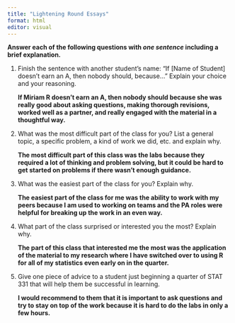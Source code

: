 ```yaml
---
title: "Lightening Round Essays"
format: html
editor: visual
---
```


**Answer each of the following questions with *one sentence* including a brief explanation.**

1.  Finish the sentence with another student’s name: "If \[Name of Student\] doesn’t earn an A, then nobody should, because..." Explain your choice and your reasoning.

    **If Miriam R doesn't earn an A, then nobody should because she was really good about asking questions, making thorough revisions, worked well as a partner, and really engaged with the material in a thoughtful way.**

2.  What was the most difficult part of the class for you? List a general topic, a specific problem, a kind of work we did, etc. and explain why.

    **The most difficult part of this class was the labs because they required a lot of thinking and problem solving, but it could be hard to get started on problems if there wasn't enough guidance.**

3.  What was the easiest part of the class for you? Explain why.

    **The easiest part of the class for me was the ability to work with my peers because I am used to working on teams and the PA roles were helpful for breaking up the work in an even way.**

4.  What part of the class surprised or interested you the most? Explain why.

    **The part of this class that interested me the most was the application of the material to my research where I have switched over to using R for all of my statistics even early on in the quarter.**

5.  Give one piece of advice to a student just beginning a quarter of STAT 331 that will help them be successful in learning.

    **I would recommend to them that it is important to ask questions and try to stay on top of the work because it is hard to do the labs in only a few hours.**
